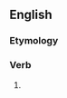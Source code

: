 ==English==

===Etymology===
{{suffix|en|face|eth}}

===Verb===
{{head|en|verb form}}

# {{en-archaic third-person singular of|face}}